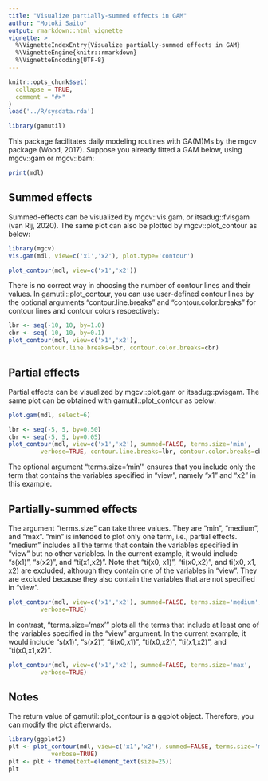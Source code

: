 ```yaml
---
title: "Visualize partially-summed effects in GAM"
author: "Motoki Saito"
output: rmarkdown::html_vignette
vignette: >
  %\VignetteIndexEntry{Visualize partially-summed effects in GAM}
  %\VignetteEngine{knitr::rmarkdown}
  %\VignetteEncoding{UTF-8}
---
```


```r
knitr::opts_chunk$set(
  collapse = TRUE,
  comment = "#>"
)
load('../R/sysdata.rda')
```

```r
library(gamutil)
```

This package facilitates daily modeling routines with GA(M)Ms by the mgcv
package (Wood, 2017). Suppose you already fitted a GAM below, using mgcv::gam
or mgcv::bam:

```r
print(mdl)
```

## Summed effects
Summed-effects can be visualized by mgcv::vis.gam, or itsadug::fvisgam (van
Rij, 2020). The same plot can also be plotted by mgcv::plot_contour as below:

```r
library(mgcv)
vis.gam(mdl, view=c('x1','x2'), plot.type='contour')
```

```r
plot_contour(mdl, view=c('x1','x2'))
```

There is no correct way in choosing the number of contour lines and their
values. In gamutil::plot_contour, you can use user-defined contour lines by
the optional arguments "contour.line.breaks" and "contour.color.breaks" for
contour lines and contour colors respectively:

```r
lbr <- seq(-10, 10, by=1.0)
cbr <- seq(-10, 10, by=0.1)
plot_contour(mdl, view=c('x1','x2'),
	     contour.line.breaks=lbr, contour.color.breaks=cbr)
```


## Partial effects
Partial effects can be visualized by mgcv::plot.gam or itsadug::pvisgam. The
same plot can be obtained with gamutil::plot_contour as below:

```r
plot.gam(mdl, select=6)
```

```r
lbr <- seq(-5, 5, by=0.50)
cbr <- seq(-5, 5, by=0.05)
plot_contour(mdl, view=c('x1','x2'), summed=FALSE, terms.size='min',
	     verbose=TRUE, contour.line.breaks=lbr, contour.color.breaks=cbr)
```

The optional argument "terms.size='min'" ensures that you include only the term
that contains the variables specified in "view", namely "x1" and "x2" in this
example.


## Partially-summed effects

The argument "terms.size" can take three values. They are "min", "medium", and
"max". "min" is intended to plot only one term, i.e., partial effects. "medium"
includes all the terms that contain the variables specified in "view" but no
other variables. In the current example, it would include "s(x1)", "s(x2)", and
"ti(x1,x2)". Note that "ti(x0, x1)", "ti(x0,x2)", and ti(x0, x1, x2) are
excluded, although they contain one of the variables in "view". They are
excluded because they also contain the variables that are not specified in
"view".

```r
plot_contour(mdl, view=c('x1','x2'), summed=FALSE, terms.size='medium',
	     verbose=TRUE)
```

In contrast, "terms.size='max'" plots all the terms that include at least one
of the variables specified in the "view" argument. In the current example, it
would include "s(x1)", "s(x2)", "ti(x0,x1)", "ti(x0,x2)", "ti(x1,x2)", and
"ti(x0,x1,x2)".

```r
plot_contour(mdl, view=c('x1','x2'), summed=FALSE, terms.size='max',
	     verbose=TRUE)
```


## Notes

The return value of gamutil::plot_contour is a ggplot object. Therefore, you
can modify the plot afterwards.

```r
library(ggplot2)
plt <- plot_contour(mdl, view=c('x1','x2'), summed=FALSE, terms.size='medium',
		    verbose=TRUE)
plt <- plt + theme(text=element_text(size=25))
plt
```
